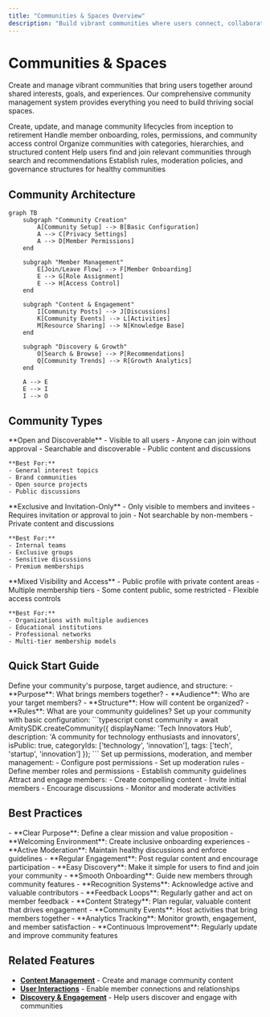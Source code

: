 ```yaml
---
title: "Communities & Spaces Overview"
description: "Build vibrant communities where users connect, collaborate, and share experiences around common interests"
---
```


# Communities & Spaces

Create and manage vibrant communities that bring users together around shared interests, goals, and experiences. Our comprehensive community management system provides everything you need to build thriving social spaces.

<CardGroup cols={2}>
  <Card title="Community Lifecycle" icon="cycle" href="community-lifecycle/overview">
    Create, update, and manage community lifecycles from inception to retirement
  </Card>
  <Card title="Membership Management" icon="users" href="membership/overview">
    Handle member onboarding, roles, permissions, and community access control
  </Card>
  <Card title="Organization & Structure" icon="folder-tree" href="organization/overview">
    Organize communities with categories, hierarchies, and structured content
  </Card>
  <Card title="Community Discovery" icon="search" href="discovery/overview">
    Help users find and join relevant communities through search and recommendations
  </Card>
  <Card title="Community Governance" icon="gavel" href="governance/overview">
    Establish rules, moderation policies, and governance structures for healthy communities
  </Card>
</CardGroup>

## Community Architecture

```mermaid
graph TB
    subgraph "Community Creation"
        A[Community Setup] --> B[Basic Configuration]
        A --> C[Privacy Settings]
        A --> D[Member Permissions]
    end
    
    subgraph "Member Management"
        E[Join/Leave Flow] --> F[Member Onboarding]
        E --> G[Role Assignment]
        E --> H[Access Control]
    end
    
    subgraph "Content & Engagement"
        I[Community Posts] --> J[Discussions]
        K[Community Events] --> L[Activities]
        M[Resource Sharing] --> N[Knowledge Base]
    end
    
    subgraph "Discovery & Growth"
        O[Search & Browse] --> P[Recommendations]
        Q[Community Trends] --> R[Growth Analytics]
    end
    
    A --> E
    E --> I
    I --> O
```

## Community Types

<Tabs>
  <Tab title="Public Communities">
    **Open and Discoverable**
    - Visible to all users
    - Anyone can join without approval
    - Searchable and discoverable
    - Public content and discussions
    
    **Best For:**
    - General interest topics
    - Brand communities
    - Open source projects
    - Public discussions
  </Tab>
  
  <Tab title="Private Communities">
    **Exclusive and Invitation-Only**
    - Only visible to members and invitees
    - Requires invitation or approval to join
    - Not searchable by non-members
    - Private content and discussions
    
    **Best For:**
    - Internal teams
    - Exclusive groups
    - Sensitive discussions
    - Premium memberships
  </Tab>
  
  <Tab title="Hybrid Communities">
    **Mixed Visibility and Access**
    - Public profile with private content areas
    - Multiple membership tiers
    - Some content public, some restricted
    - Flexible access controls
    
    **Best For:**
    - Organizations with multiple audiences
    - Educational institutions
    - Professional networks
    - Multi-tier membership models
  </Tab>
</Tabs>

## Quick Start Guide

<Steps>
  <Step title="Plan Your Community">
    Define your community's purpose, target audience, and structure:
    - **Purpose**: What brings members together?
    - **Audience**: Who are your target members?
    - **Structure**: How will content be organized?
    - **Rules**: What are your community guidelines?
  </Step>
  <Step title="Create Community">
    Set up your community with basic configuration:
    ```typescript
    const community = await AmitySDK.createCommunity({
      displayName: 'Tech Innovators Hub',
      description: 'A community for technology enthusiasts and innovators',
      isPublic: true,
      categoryIds: ['technology', 'innovation'],
      tags: ['tech', 'startup', 'innovation']
    });
    ```
  </Step>
  <Step title="Configure Settings">
    Set up permissions, moderation, and member management:
    - Configure post permissions
    - Set up moderation rules
    - Define member roles and permissions
    - Establish community guidelines
  </Step>
  <Step title="Grow Your Community">
    Attract and engage members:
    - Create compelling content
    - Invite initial members
    - Encourage discussions
    - Monitor and moderate activities
  </Step>
</Steps>

## Best Practices

<AccordionGroup>
  <Accordion title="Community Building">
    - **Clear Purpose**: Define a clear mission and value proposition
    - **Welcoming Environment**: Create inclusive onboarding experiences
    - **Active Moderation**: Maintain healthy discussions and enforce guidelines
    - **Regular Engagement**: Post regular content and encourage participation
  </Accordion>
  
  <Accordion title="Member Experience">
    - **Easy Discovery**: Make it simple for users to find and join your community
    - **Smooth Onboarding**: Guide new members through community features
    - **Recognition Systems**: Acknowledge active and valuable contributors
    - **Feedback Loops**: Regularly gather and act on member feedback
  </Accordion>
  
  <Accordion title="Growth & Retention">
    - **Content Strategy**: Plan regular, valuable content that drives engagement
    - **Community Events**: Host activities that bring members together
    - **Analytics Tracking**: Monitor growth, engagement, and member satisfaction
    - **Continuous Improvement**: Regularly update and improve community features
  </Accordion>
</AccordionGroup>

## Related Features

- **[Content Management](../content-management/overview)** - Create and manage community content
- **[User Interactions](../user-interactions/overview)** - Enable member connections and relationships
- **[Discovery & Engagement](../discovery-engagement/overview)** - Help users discover and engage with communities
